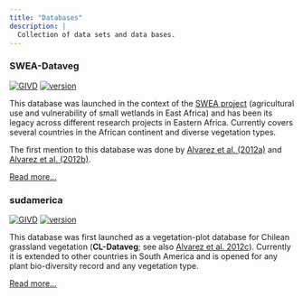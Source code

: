 ```yaml
---
title: "Databases"
description: |
  Collection of data sets and data bases.
---
```



### SWEA-Dataveg

[![GIVD](posts/sweadataveg/badges/swea_givd.svg)](http://www.givd.info/ID/AF-00-006)
[![version](posts/sweadataveg/badges/sweadataveg_version.svg)](https://kamapu.github.io/posts/sweadataveg)

This database was launched in the context of the [SWEA
project](https://www.ipe.uni-bonn.de/verbundprojekte/wetland/swea) (agricultural
use and vulnerability of small wetlands in East Africa) and has been its legacy
across different research projects in Eastern Africa. Currently covers several
countries in the African continent and diverse vegetation types.

The first mention to this database was done by [Alvarez et al.
(2012a)](https://doi.org/10.7809/b-e.00092) and [Alvarez et al.
(2012b)](https://doi.org/10.7809/b-e.00060).

[Read more...](https://kamapu.github.io/posts/sweadataveg)


### sudamerica

[![GIVD](badges/sudamerica_givd.svg)](http://www.givd.info/ID/SA-CL-001)
[![version](badges/sudamerica_version.svg)](sudamerica.html)

This database was first launched as a vegetation-plot database for Chilean
grassland vegetation (**CL-Dataveg**; see also [Alvarez et al.
2012c](https://doi.org/10.7809/b-e.00230)). Currently it is extended to other
countries in South America and is opened for any plant bio-diversity record and
any vegetation type.

[Read more...](sudamerica.html)
